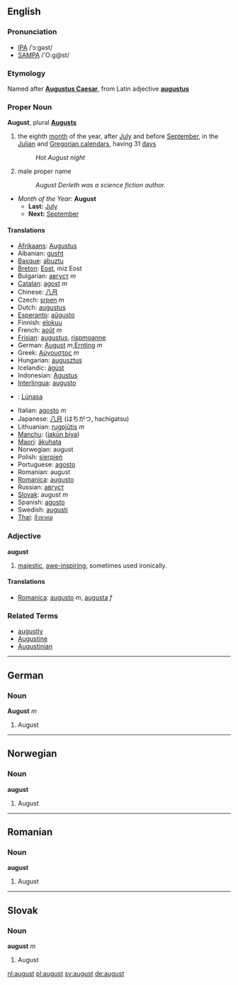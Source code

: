 ==English==

===Pronunciation===
*[[w:IPA|IPA]] /ˈɔːgəst/
*[[w:SAMPA|SAMPA]] /'O:g@st/

===Etymology===
Named after '''[[Augustus Caesar]]''', from Latin adjective '''[[augustus]]'''

===Proper Noun===
'''August''', plural '''[[Augusts]]'''

# the eighth [[month]] of the year, after [[July]] and before [[September]], in the [[Julian]] and [[Gregorian calendar]]s, having 31 [[day]]s
#: ''Hot August night''
# male proper name
#: ''August Derleth was a science fiction author.''

*''Month of the Year:'' '''August'''
**'''Last:''' [[July]]
**'''Next:''' [[September]]


====Translations====
*[[Afrikaans]]: [[Augustus]]
*Albanian: [[gusht]]
*[[Basque]]: [[abuztu]]
*[[Breton]]: [[Eost]], miz Eost
*Bulgarian: [[август]] ''m''
*[[Catalan]]: [[agost]] ''m''
*Chinese: [[八月]]
*Czech: [[srpen]] ''m''
*Dutch: [[augustus]]
*[[Esperanto]]: [[aŭgusto]]
*Finnish: [[elokuu]]
*French: [[août]] ''m''
*[[Frisian]]: [[augustus]], [[rispmoanne]]
*German: [[August]] ''m'',[[Ernting]] ''m'' 
*Greek: [[Αύγουστος]] ''m''
*Hungarian: [[augusztus]]
*Icelandic: [[ágúst]]
*Indonesian: [[Agustus]]
*[[Interlingua]]: [[augusto]]
*{{ga}}: [[Lúnasa]]
*Italian: [[agosto#Italian|agosto]] ''m''
*Japanese: [[八月]] (はちがつ, hachigatsu)
*Lithuanian: [[rugpjūtis]] ''m''
*[[Manchu]]: ([[jakūn biya]])
*[[Maori]]: [[äkuhata]]
*Norwegian: august
*Polish: [[sierpień]]
*Portuguese: [[agosto#Portuguese|agosto]]
*Romanian: august
*[[Romanica]]: [[augusto]]
*Russian: [[август]]
*[[Slovak]]: august ''m''
*Spanish: [[agosto#Spanish|agosto]]
*Swedish: [[augusti]]
*[[Thai]]: [[สิงหาคม]]

===Adjective===
'''august'''

# [[majestic]], [[awe-inspiring]], sometimes used ironically.

====Translations====
*[[Romanica]]: [[augusto]] ''m'', [[augusta]] ''f''

===Related Terms===
*[[augustly]]
*[[Augustine]]
*[[Augustinian]]

----
==German==
===Noun===
'''August''' ''m''

#August

----
==Norwegian==
===Noun===
'''august'''

#August

----
==Romanian==
===Noun===
'''august'''

#August

----
==Slovak==
===Noun===
'''august''' ''m''

#August

[[nl:august]]
[[pl:august]]
[[sv:august]]
[[de:august]]